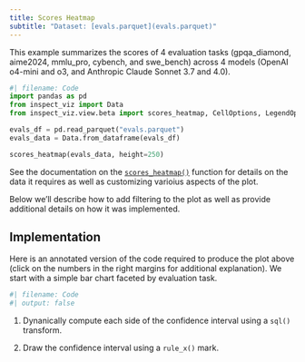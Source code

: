 ```yaml
---
title: Scores Heatmap
subtitle: "Dataset: [evals.parquet](evals.parquet)"
---
```


This example summarizes the scores of 4 evaluation tasks (gpqa_diamond, aime2024, mmlu_pro, cybench, and swe_bench) across 4 models (OpenAI o4-mini and o3, and Anthropic Claude Sonnet 3.7 and 4.0).

```python
#| filename: Code
import pandas as pd
from inspect_viz import Data
from inspect_viz.view.beta import scores_heatmap, CellOptions, LegendOptions

evals_df = pd.read_parquet("evals.parquet")
evals_data = Data.from_dataframe(evals_df)

scores_heatmap(evals_data, height=250)
```

See the documentation on the [`scores_heatmap()`](../../../reference/inspect_viz.view.qmd#scores_heatmap) function for details on the data it requires as well as customizing varioius aspects of the plot. 

Below we'll describe how to add filtering to the plot as well as provide additional details on how it was implemented.




## Implementation

Here is an annotated version of the code required to produce the plot above (click on the numbers in the right margins for additional explanation). We start with a simple bar chart faceted by evaluation task.

```python
#| filename: Code
#| output: false


```

1. Dynanically compute each side of the confidence interval using a `sql()` transform.

2. Draw the confidence interval using a `rule_x()` mark.
